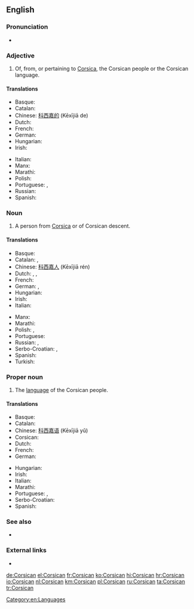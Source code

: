 ==English==
{{interwiktionary|code=co}}
{{wikipedia}}

===Pronunciation===
* {{audio|en-us-Corsican.ogg|Audio (US)|lang=en}}

===Adjective===
{{en-adj|-}}

# Of, from, or pertaining to [[Corsica]], the Corsican people or the Corsican language.

====Translations====
{{trans-top|of, from, or pertaining to Corsica}}
* Basque: {{t|eu|korsikar}}
* Catalan: {{t+|ca|cors}}
* Chinese: [[科西嘉的]] (Kēxījiā de)
* Dutch: {{t+|nl|Corsicaans}}
* French: {{t+|fr|corse}}
* German: {{t|de|korsisch}}
* Hungarian: {{t+|hu|korzikai}}
* Irish: {{t|ga|Corsacach}}
{{trans-mid}}
* Italian: {{t+|it|corso}}
* Manx: {{t|gv|Corsickagh}}
* Marathi: {{t|mr|कॉर्सिकन|tr=kǒrsikana|sc=Deva}}
* Polish: {{t+|pl|korsykański|m}}
* Portuguese: {{t+|pt|córsico|m}}, {{t+|pt|corso|m}}
* Russian: {{t+|ru|корсиканский|sc=Cyrl}}
* Spanish: {{t+|es|corso}}
{{trans-bottom}}

===Noun===
{{en-noun}}

# A person from [[Corsica]] or of Corsican descent.

====Translations====
{{trans-top|person from Corsica or of Corsican descent}}
* Basque: {{t|eu|korsikar}}
* Catalan: {{t+|ca|cors|m}}, {{t+|ca|corsa|f}}
* Chinese: [[科西嘉人]] (Kēxījiā rén)
* Dutch: {{t+|nl|Corsicaan|m}}, {{t+|nl|Corsicaanse|f}}, {{t|nl|Corsicanen|p}}
* French: {{t+|fr|Corse|m|f}}
* German: {{t|de|Korse|m}}, {{t|de|Korsin|f}}
* Hungarian: {{t+|hu|korzikai}}
* Irish: {{t|ga|Corsacach|m}}
* Italian: {{t+|it|corso}}
{{trans-mid}}
* Manx: {{t|gv|Corsickagh|m}}
* Marathi: {{t|mr|कॉर्सिकन|tr=kǒrsikana|sc=Deva}}
* Polish: {{t|pl|Korsykanin|m}}, {{t|pl|Korsykanka|f}}
* Portuguese: {{t+|pt|córsico|m}}
* Russian: {{t+|ru|корсиканец|m|sc=Cyrl}}, {{t+|ru|корсиканка|f|sc=Cyrl}}
* Serbo-Croatian: {{t+|sh|Korzikanac|m}}, {{t|sh|Korzikanka|f}}
* Spanish: {{t+|es|corso|m}}
* Turkish: {{t|tr|Korsikalı}}
{{trans-bottom}}

===Proper noun===
{{en-proper noun}}

# The [[language]] of the Corsican people.

====Translations====
{{trans-top|language}}
* Basque: {{t+|eu|korsikera}}
* Catalan: {{t+|ca|cors|m}}
* Chinese: [[科西嘉语]] (Kēxījiā yǔ)
* Corsican: {{t|co|Corsu}}
* Dutch: {{t+|nl|Corsicaans|n}}
* French: {{t+|fr|corse|m}}
* German: {{t+|de|Korsisch|n}}
{{trans-mid}}
* Hungarian: {{t+|hu|korzikai}}
* Irish: {{t|ga|Corsaicis|f}}
* Italian: {{t+|it|corso}}
* Marathi: {{t|mr|कॉर्सिकन|f|tr=kǒrsikana|sc=Deva}}
* Portuguese: {{t+|pt|córsico|m}}, {{t+|pt|corso|m}}
* Serbo-Croatian: {{t+|sh|korzički}}
* Spanish: {{t+|es|corso|m}}
{{trans-bottom}}

===See also===
* {{langcat|co}}

===External links===
* {{ISO 639|link=Ethnologue|1code=co|code=cos}}

[[Category:en:Languages]]

[[de:Corsican]]
[[el:Corsican]]
[[fr:Corsican]]
[[ko:Corsican]]
[[hi:Corsican]]
[[hr:Corsican]]
[[io:Corsican]]
[[nl:Corsican]]
[[km:Corsican]]
[[pl:Corsican]]
[[ru:Corsican]]
[[ta:Corsican]]
[[tr:Corsican]]